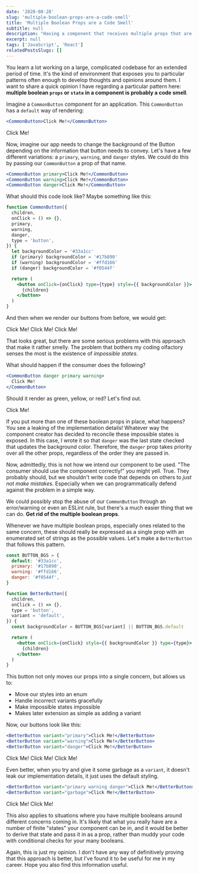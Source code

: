 ```yaml
---
date: '2020-08-28'
slug: 'multiple-boolean-props-are-a-code-smell'
title: 'Multiple Boolean Props are a Code Smell'
subtitle: null
description: "Having a component that receives multiple props that are booleans can be a sign of a code smell. It's likely your component now contains impossible states that should be avoided. Moving those props to a single prop that receives an enumerated set of strings is a better approach."
excerpt: null
tags: ['JavaScript', 'React']
relatedPostsSlugs: []
---
```



You learn a lot working on a large, complicated codebase for an extended period of time. It's the kind of environment that exposes you to particular patterns often enough to develop thoughts and opinions around them. I want to share a quick opinion I have regarding a particular pattern here: **multiple boolean `props` or `state` in a component is probably a code smell**.

Imagine a `CommonButton` component for an application. This `CommonButton` has a `default` way of rendering:

```jsx
<CommonButton>Click Me!</CommonButton>
```

<OffsetWrap>
  <CommonButton client:load>Click Me!</CommonButton>
</OffsetWrap>

Now, imagine our app needs to change the background of the Button depending on the information that button needs to convey. Let's have a few different variations: a `primary`, `warning`, and `danger` styles. We could do this by passing our `CommonButton` a prop of that name.

```jsx
<CommonButton primary>Click Me!</CommonButton>
<CommonButton warning>Click Me!</CommonButton>
<CommonButton danger>Click Me!</CommonButton>
```

What should this code look like? Maybe something like this:

```jsx
function CommonButton({
  children,
  onClick = () => {},
  primary,
  warning,
  danger,
  type = 'button',
}) {
  let backgroundColor = '#33a1cc'
  if (primary) backgroundColor = '#17b890'
  if (warning) backgroundColor = '#ffd166'
  if (danger) backgroundColor = '#f0544f'

  return (
    <button onClick={onClick} type={type} style={{ backgroundColor }}>
      {children}
    </button>
  )
}
```

And then when we render our buttons from before, we would get:

<OffsetWrap>
  <div className="flex gap-2">
    <CommonButton client:load primary>
      Click Me!
    </CommonButton>
    <CommonButton client:load warning>
      Click Me!
    </CommonButton>
    <CommonButton client:load danger>
      Click Me!
    </CommonButton>
  </div>
</OffsetWrap>

That looks great, but there are some serious problems with this approach that make it rather smelly. The problem that bothers my coding olfactory senses the most is the existence of _impossible states_.

What should happen if the consumer does the following?

```jsx
<CommonButton danger primary warning>
  Click Me!
</CommonButton>
```

Should it render as green, yellow, or red? Let's find out.

<OffsetWrap>
  <CommonButton client:load danger primary warning>
    Click Me!
  </CommonButton>
</OffsetWrap>

If you put more than one of these boolean props in place, what happens? You see a leaking of the implementation details! Whatever way the component creator has decided to reconcile these impossible states is exposed. In this case, I wrote it so that `danger` was the last state checked that updates the background color. Therefore, the `danger` prop takes priority over all the other props, regardless of the order they are passed in.

Now, admittedly, this is not how we intend our component to be used. "The consumer should use the component correctly!" you might yell. True. They probably should, but we shouldn't write code that depends on others to _just not make mistakes_. Especially when we can programmatically defend against the problem in a simple way.

We could possibly stop the abuse of our `CommonButton` through an error/warning or even an ESLint rule, but there's a much easier thing that we can do. **Get rid of the multiple boolean props**.

Whenever we have multiple boolean props, especially ones related to the same concern, these should really be expressed as a single prop with an enumerated set of strings as the possible values. Let's make a `BetterButton` that follows this pattern.

```jsx
const BUTTON_BGS = {
  default: '#33a1cc',
  primary: '#17b890',
  warning: '#ffd166',
  danger: '#f0544f',
}

function BetterButton({
  children,
  onClick = () => {},
  type = 'button',
  variant = 'default',
}) {
  const backgroundColor = BUTTON_BGS[variant] || BUTTON_BGS.default

  return (
    <button onClick={onClick} style={{ backgroundColor }} type={type}>
      {children}
    </button>
  )
}
```

This button not only moves our props into a single concern, but allows us to:

- Move our styles into an enum
- Handle incorrect variants gracefully
- Make impossible states impossible
- Makes later extension as simple as adding a variant

Now, our buttons look like this:

```jsx
<BetterButton variant="primary">Click Me!</BetterButton>
<BetterButton variant="warning">Click Me!</BetterButton>
<BetterButton variant="danger">Click Me!</BetterButton>
```

<OffsetWrap>
  <div className="flex gap-2">
    <BetterButton client:load variant="primary">
      Click Me!
    </BetterButton>
    <BetterButton client:load variant="warning">
      Click Me!
    </BetterButton>
    <BetterButton client:load variant="danger">
      Click Me!
    </BetterButton>
  </div>
</OffsetWrap>

Even better, when you try and give it some garbage as a `variant`, it doesn't leak our implementation details, it just uses the default styling.

```jsx
<BetterButton variant="primary warning danger">Click Me!</BetterButton>
<BetterButton variant="garbage">Click Me!</BetterButton>
```

<OffsetWrap>
  <div className="flex gap-2">
    <BetterButton client:load variant="primary warning danger">
      Click Me!
    </BetterButton>
    <BetterButton client:load variant="garbage">
      Click Me!
    </BetterButton>
  </div>
</OffsetWrap>

This also applies to situations where you have multiple booleans around different concerns coming in. It's likely that what you really have are a number of finite "states" your component can be in, and it would be better to derive that state and pass it in as a prop, rather than muddy your code with conditional checks for your many booleans.

Again, this is just my opinion. I don't have any way of definitively proving that this approach is better, but I've found it to be useful for me in my career. Hope you also find this information useful.
